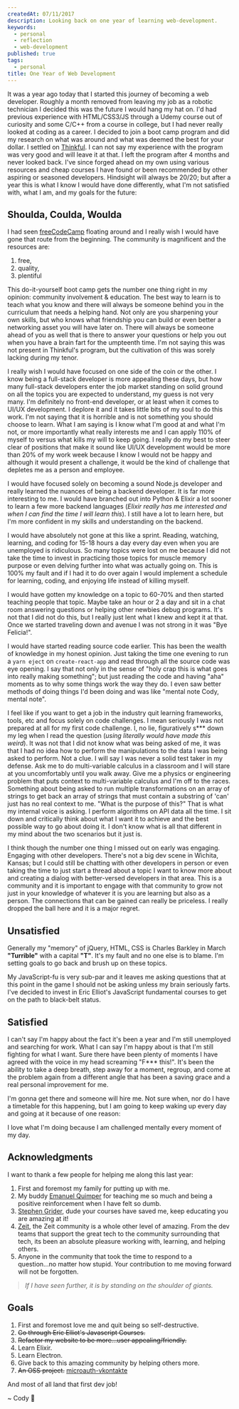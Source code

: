 ```yaml
---
createdAt: 07/11/2017
description: Looking back on one year of learning web-development.
keywords:
  - personal
  - reflection
  - web-development
published: true
tags:
  - personal
title: One Year of Web Development
---
```



It was a year ago today that I started this journey of becoming a web developer. Roughly a month removed from leaving my job as a robotic technician I decided this was the future I would hang my hat on. I'd had previous experience with HTML/CSS3/JS through a Udemy course out of curiosity and some C/C++ from a course in college, but I had never really looked at coding as a career. I decided to join a boot camp program and did my research on what was around and what was deemed the best for your dollar. I settled on [Thinkful](https://www.thinkful.com/). I can not say my experience with the program was very good and will leave it at that. I left the program after 4 months and never looked back. I've since forged ahead on my own using various resources and cheap courses I have found or been recommended by other aspiring or seasoned developers. Hindsight will always be 20/20; but after a year this is what I know I would have done differently, what I'm not satisfied with, what I am, and my goals for the future:

## Shoulda, Coulda, Woulda

I had seen [freeCodeCamp](https://www.freecodecamp.org/) floating around and I really wish I would have gone that route from the beginning. The community is magnificent and the resources are:

1.  free,
2.  quality,
3.  plentiful

This do-it-yourself boot camp gets the number one thing right in my opinion: community involvement & education. The best way to learn is to teach what you know and there will always be someone behind you in the curriculum that needs a helping hand. Not only are you sharpening your own skills, but who knows what friendship you can build or even better a networking asset you will have later on. There will always be someone ahead of you as well that is there to answer your questions or help you out when you have a brain fart for the umpteenth time. I'm not saying this was not present in Thinkful's program, but the cultivation of this was sorely lacking during my tenor.

I really wish I would have focused on one side of the coin or the other. I know being a full-stack developer is more appealing these days, but how many full-stack developers enter the job market standing on solid ground on all the topics you are expected to understand, my guess is not very many. I'm definitely no front-end developer, or at least when it comes to UI/UX development. I deplore it and it takes little bits of my soul to do this work. I'm not saying that it is horrible and is not something you should choose to learn. What I am saying is I know what I'm good at and what I'm not, or more importantly what really interests me and I can apply 110% of myself to versus what kills my will to keep going. I really do my best to steer clear of positions that make it sound like UI/UX development would be more than 20% of my work week because I know I would not be happy and although it would present a challenge, it would be the kind of challenge that depletes me as a person and employee.

I would have focused solely on becoming a sound Node.js developer and really learned the nuances of being a backend developer. It is far more interesting to me. I would have branched out into Python & Elixir a lot sooner to learn a few more backend languages (_Elixir really has me interested and when I can find the time I will learn this_). I still have a lot to learn here, but I'm more confident in my skills and understanding on the backend.

I would have absolutely not gone at this like a sprint. Reading, watching, learning, and coding for 15-18 hours a day every day even when you are unemployed is ridiculous. So many topics were lost on me because I did not take the time to invest in practicing those topics for muscle memory purpose or even delving further into what was actually going on. This is 100% my fault and if I had it to do over again I would implement a schedule for learning, coding, and enjoying life instead of killing myself.

I would have gotten my knowledge on a topic to 60-70% and then started teaching people that topic. Maybe take an hour or 2 a day and sit in a chat room answering questions or helping other newbies debug programs. It's not that I did not do this, but I really just lent what I knew and kept it at that. Once we started traveling down and avenue I was not strong in it was "Bye Felicia!".

I would have started reading source code earlier. This has been the wealth of knowledge in my honest opinion. Just taking the time one evening to run a `yarn eject` on `create-react-app` and read through all the source code was eye opening. I say that not only in the sense of "holy crap this is what goes into really making something"; but just reading the code and having "aha" moments as to why some things work the way they do. I even saw better methods of doing things I'd been doing and was like "mental note Cody, mental note".

I feel like if you want to get a job in the industry quit learning frameworks, tools, etc and focus solely on code challenges. I mean seriously I was not prepared at all for my first code challenge. I, no lie, figuratively s\*\*\* down my leg when I read the question (_using literally would have made this weird_). It was not that I did not know what was being asked of me, it was that I had no idea how to perform the manipulations to the data I was being asked to perform. Not a clue. I will say I was never a solid test taker in my defense. Ask me to do multi-variable calculus in a classroom and I will stare at you uncomfortably until you walk away. Give me a physics or engineering problem that puts context to multi-variable calculus and I'm off to the races. Something about being asked to run multiple transformations on an array of strings to get back an array of strings that must contain a substring of 'can' just has no real context to me. "What is the purpose of this?" That is what my internal voice is asking. I perform algorithms on API data all the time. I sit down and critically think about what I want it to achieve and the best possible way to go about doing it. I don't know what is all that different in my mind about the two scenarios but it just is.

I think though the number one thing I missed out on early was engaging. Engaging with other developers. There's not a big dev scene in Wichita, Kansas; but I could still be chatting with other developers in person or even taking the time to just start a thread about a topic I want to know more about and creating a dialog with better-versed developers in that area. This is a community and it is important to engage with that community to grow not just in your knowledge of whatever it is you are learning but also as a person. The connections that can be gained can really be priceless. I really dropped the ball here and it is a major regret.

## Unsatisfied

Generally my "memory" of jQuery, HTML, CSS is Charles Barkley in March **"Turrible"** with a capital **"T"**. It's my fault and no one else is to blame. I'm setting goals to go back and brush up on these topics.

My JavaScript-fu is very sub-par and it leaves me asking questions that at this point in the game I should not be asking unless my brain seriously farts. I've decided to invest in Eric Elliot's JavaScript fundamental courses to get on the path to black-belt status.

## Satisfied

I can't say I'm happy about the fact it's been a year and I'm still unemployed and searching for work. What I can say I'm happy about is that I'm still fighting for what I want. Sure there have been plenty of moments I have agreed with the voice in my head screaming "F\*\*\* this!". It's been the ability to take a deep breath, step away for a moment, regroup, and come at the problem again from a different angle that has been a saving grace and a real personal improvement for me.

I'm gonna get there and someone will hire me. Not sure when, nor do I have a timetable for this happening, but I am going to keep waking up every day and going at it because of one reason:

I love what I'm doing because I am challenged mentally every moment of my day.

## Acknowledgments

I want to thank a few people for helping me along this last year:

1.  First and foremost my family for putting up with me.
2.  My buddy [Emanuel Quimper](https://twitter.com/QuimperEmanuel) for teaching me so much and being a positive reinforcement when I have felt so dumb.
3.  [Stephen Grider](https://twitter.com/ste_grider), dude your courses have saved me, keep educating you are amazing at it!
4.  [Zeit](https://zeit.co), the Zeit community is a whole other level of amazing. From the dev teams that support the great tech to the community surrounding that tech, its been an absolute pleasure working with, learning, and helping others.
5.  Anyone in the community that took the time to respond to a question...no matter how stupid. Your contribution to me moving forward will not be forgotten.

> _If I have seen further, it is by standing on the shoulder of giants._

## Goals

1.  First and foremost love me and quit being so self-destructive.
2.  ~~Go through Eric Elliot's Javascript Courses.~~
3.  ~~Refactor my website to be more...user appealing/friendly.~~
4.  Learn Elixir.
5.  Learn Electron.
6.  Give back to this amazing community by helping others more.
7.  ~~An OSS project.~~ [microauth-vkontakte](https://www.npmjs.com/package/microauth-vkontakte)

And most of all land that first dev job!

<Signature>~ Cody 🚀</Signature>
